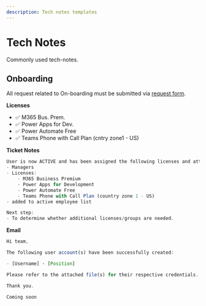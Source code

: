 ```yaml
---
description: Tech notes templates
---
```






# Tech Notes
Commonly used tech-notes.

## Onboarding
All request related to On-boarding must be submitted via [request form](#onboarding).



<Tabs>
<TabItem value="generic" label="Generic">

**Licenses**

- ✅ M365 Bus. Prem.
- ✅ Power Apps for Dev.
- ✅ Power Automate Free
- ✅ Teams Phone with Call Plan (cntry zone1 - US)

**Ticket Notes**

```jsx title="Ticket Notes"
User is now ACTIVE and has been assigned the following licenses and attributes:
- Managers
- Licenses:
    - M365 Business Premium
    - Power Apps for Development
    - Power Automate Free
    - Teams Phone with Call Plan (country zone 1 - US)
- added to active employee list

Next step:
- To determine whether additional licenses/groups are needed.

```

**Email**

```jsx title="Inform respective team via email."
Hi team,

The following user account(s) have been successfully created:

- [Username] · [Position]

Please refer to the attached file(s) for their respective credentials.

Thank you.
```

</TabItem>

<TabItem value="aws" label="AWS">

```md
Coming soon

```

</TabItem>


</Tabs>
